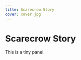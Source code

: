 ```yaml
---
title: Scarecrow Story
cover: cover.jpg
---
```


# Scarecrow Story

<ComicPanel
  panel={1}
  src="/stories/scarecrow/scarecrow.jpg"
  alt="Scarecrow"
 />

This is a tiny panel.

